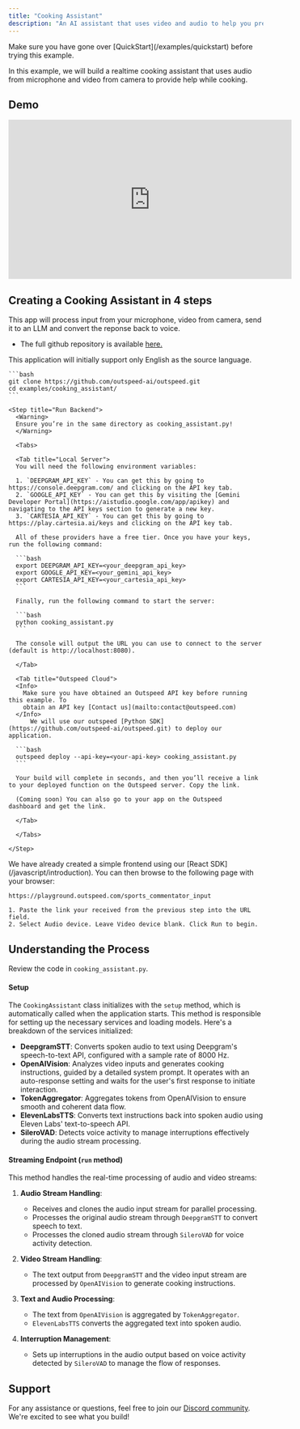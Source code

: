 ```yaml
---
title: "Cooking Assistant"
description: "An AI assistant that uses video and audio to help you prepare meals."
---
```


<Info>
  Make sure you have gone over [QuickStart](/examples/quickstart) before trying
  this example.
</Info>

In this example, we will build a realtime cooking assistant that uses audio from microphone and video from camera to provide help while cooking.

## Demo

<iframe
  width="560"
  height="315"
  src="https://www.youtube.com/embed/p9hwllyGhrw?si=SMHsPpFGU3c99X38"
  title="YouTube video player"
  frameborder="0"
  allow="accelerometer; autoplay; clipboard-write; encrypted-media; gyroscope; picture-in-picture; web-share"
  referrerpolicy="strict-origin-when-cross-origin"
  allowfullscreen
></iframe>

## **Creating a Cooking Assistant in 4 steps**

This app will process input from your microphone, video from camera, send it to an LLM and convert the reponse back to voice.

- The full github repository is available [here.](https://github.com/outspeed-ai/outspeed.git)

<Info>
  This application will initially support only English as the source language.
</Info>

<Steps>
  <Step title="Start by cloning the repository">

    ```bash
    git clone https://github.com/outspeed-ai/outspeed.git
    cd examples/cooking_assistant/
    ```

  </Step>

  
  <Step title="Install Dependencies">
    <InstallOutspeedSnippet />
  </Step>

    <Step title="Run Backend">
      <Warning>
      Ensure you’re in the same directory as cooking_assistant.py!
      </Warning>

      <Tabs>

      <Tab title="Local Server">
      You will need the following environment variables:

      1. `DEEPGRAM_API_KEY` - You can get this by going to https://console.deepgram.com/ and clicking on the API key tab.
      2. `GOOGLE_API_KEY` - You can get this by visiting the [Gemini Developer Portal](https://aistudio.google.com/app/apikey) and navigating to the API keys section to generate a new key.
      3. `CARTESIA_API_KEY` - You can get this by going to https://play.cartesia.ai/keys and clicking on the API key tab.

      All of these providers have a free tier. Once you have your keys, run the following command:

      ```bash
      export DEEPGRAM_API_KEY=<your_deepgram_api_key>
      export GOOGLE_API_KEY=<your_gemini_api_key>
      export CARTESIA_API_KEY=<your_cartesia_api_key>
      ```

      Finally, run the following command to start the server:

      ```bash
      python cooking_assistant.py
      ```

      The console will output the URL you can use to connect to the server (default is http://localhost:8080).

      </Tab>

      <Tab title="Outspeed Cloud">
      <Info>
        Make sure you have obtained an Outspeed API key before running this example. To
        obtain an API key [Contact us](mailto:contact@outspeed.com)
      </Info>
          We will use our outspeed [Python SDK](https://github.com/outspeed-ai/outspeed.git) to deploy our application.

      ```bash
      outspeed deploy --api-key=<your-api-key> cooking_assistant.py
      ```

      Your build will complete in seconds, and then you’ll receive a link to your deployed function on the Outspeed server. Copy the link.

      (Coming soon) You can also go to your app on the Outspeed dashboard and get the link.

      </Tab>

      </Tabs>

    </Step>

  <Step title="Run Demo">
    We have already created a simple frontend using our [React SDK](/javascript/introduction).
    You can then browse to the following page with your browser:

    https://playground.outspeed.com/sports_commentator_input

    1. Paste the link your received from the previous step into the URL field.
    2. Select Audio device. Leave Video device blank. Click Run to begin.

  </Step>

</Steps>

## **Understanding the Process**

Review the code in `cooking_assistant.py`.

#### **Setup**

The `CookingAssistant` class initializes with the `setup` method, which is automatically called when the application starts. This method is responsible for setting up the necessary services and loading models. Here's a breakdown of the services initialized:

- **DeepgramSTT**: Converts spoken audio to text using Deepgram's speech-to-text API, configured with a sample rate of 8000 Hz.
- **OpenAIVision**: Analyzes video inputs and generates cooking instructions, guided by a detailed system prompt. It operates with an auto-response setting and waits for the user's first response to initiate interaction.
- **TokenAggregator**: Aggregates tokens from OpenAIVision to ensure smooth and coherent data flow.
- **ElevenLabsTTS**: Converts text instructions back into spoken audio using Eleven Labs' text-to-speech API.
- **SileroVAD**: Detects voice activity to manage interruptions effectively during the audio stream processing.

#### **Streaming Endpoint (`run` method)**

This method handles the real-time processing of audio and video streams:

1. **Audio Stream Handling**:

   - Receives and clones the audio input stream for parallel processing.
   - Processes the original audio stream through `DeepgramSTT` to convert speech to text.
   - Processes the cloned audio stream through `SileroVAD` for voice activity detection.

2. **Video Stream Handling**:

   - The text output from `DeepgramSTT` and the video input stream are processed by `OpenAIVision` to generate cooking instructions.

3. **Text and Audio Processing**:

   - The text from `OpenAIVision` is aggregated by `TokenAggregator`.
   - `ElevenLabsTTS` converts the aggregated text into spoken audio.

4. **Interruption Management**:
   - Sets up interruptions in the audio output based on voice activity detected by `SileroVAD` to manage the flow of responses.

## Support

For any assistance or questions, feel free to join our [Discord community](https://discord.gg/cmfFw6SYvp). We're excited to see what you build!
